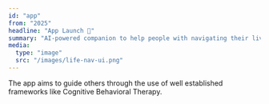 ```yaml
---
id: "app"
from: "2025"
headline: "App Launch 🚀"
summary: "AI-powered companion to help people with navigating their lives."
media:
  type: "image"
  src: "/images/life-nav-ui.png"
---
```

The app aims to guide others through the use of well established frameworks like Cognitive Behavioral Therapy.
